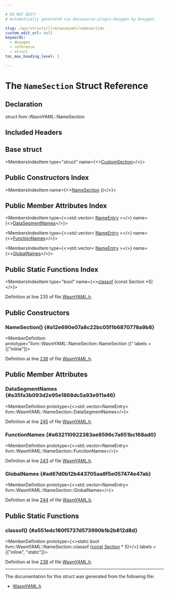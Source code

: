 ```yaml
---

# DO NOT EDIT!
# Automatically generated via docusaurus-plugin-doxygen by Doxygen.

slug: /api/structs/llvm/wasmyaml/namesection
custom_edit_url: null
keywords:
  - doxygen
  - reference
  - struct
toc_max_heading_level: 3

---
```





# The `NameSection` Struct Reference

<DoxygenPage pluginConfig={pluginConfig}>



## Declaration

<CodeBlock>struct llvm::WasmYAML::NameSection</CodeBlock>

## Included Headers

<IncludesList>
<IncludesListItem
  filePath="llvm/ObjectYAML/WasmYAML.h"
  permalink="/docs/api/files/include/include/llvm/include/llvm/objectyaml/wasmyaml-h"
  isLocal="true" />
</IncludesList>

## Base struct

<MembersIndex>

<MembersIndexItem
  type="struct"
  name={<><a href="/docs/api/structs/llvm/wasmyaml/customsection">CustomSection</a></>}>
</MembersIndexItem>

</MembersIndex>

## Public Constructors Index

<MembersIndex>

<MembersIndexItem
  name={<><a href="#a12e690e07a8c22bc05f1b6870778a9b8">NameSection</a> ()</>}>
</MembersIndexItem>

</MembersIndex>

## Public Member Attributes Index

<MembersIndex>

<MembersIndexItem
  type={<>std::vector&lt; <a href="/docs/api/structs/llvm/wasmyaml/nameentry">NameEntry</a> &gt;</>}
  name={<><a href="#a35fa3b093d2e95e1868dc5a93e911a46">DataSegmentNames</a></>}>
</MembersIndexItem>

<MembersIndexItem
  type={<>std::vector&lt; <a href="/docs/api/structs/llvm/wasmyaml/nameentry">NameEntry</a> &gt;</>}
  name={<><a href="#a632110922383ae8596c7a651bc168ad0">FunctionNames</a></>}>
</MembersIndexItem>

<MembersIndexItem
  type={<>std::vector&lt; <a href="/docs/api/structs/llvm/wasmyaml/nameentry">NameEntry</a> &gt;</>}
  name={<><a href="#ad67d0b12b443705aa8f5e057474e47ab">GlobalNames</a></>}>
</MembersIndexItem>

</MembersIndex>

## Public Static Functions Index

<MembersIndex>

<MembersIndexItem
  type="bool"
  name={<><a href="#a551edc180f5737d573990b1b2b812d8d">classof</a> (const Section &#42;S)</>}>
</MembersIndexItem>

</MembersIndex>


Definition at line 235 of file <a href="/docs/api/files/include/include/llvm/include/llvm/objectyaml/wasmyaml-h">WasmYAML.h</a>.

<SectionDefinition>

## Public Constructors

### NameSection() {#a12e690e07a8c22bc05f1b6870778a9b8}

<MemberDefinition
  prototype="llvm::WasmYAML::NameSection::NameSection ()"
  labels = {["inline"]}>

Definition at line <a href="/docs/api/files/include/include/llvm/include/llvm/objectyaml/wasmyaml-h/#l00236">236</a> of file <a href="/docs/api/files/include/include/llvm/include/llvm/objectyaml/wasmyaml-h">WasmYAML.h</a>.
</MemberDefinition>

</SectionDefinition>

<SectionDefinition>

## Public Member Attributes

### DataSegmentNames {#a35fa3b093d2e95e1868dc5a93e911a46}

<MemberDefinition
  prototype={<>std::vector&lt;NameEntry&gt; llvm::WasmYAML::NameSection::DataSegmentNames</>}>

Definition at line <a href="/docs/api/files/include/include/llvm/include/llvm/objectyaml/wasmyaml-h/#l00245">245</a> of file <a href="/docs/api/files/include/include/llvm/include/llvm/objectyaml/wasmyaml-h">WasmYAML.h</a>.
</MemberDefinition>

### FunctionNames {#a632110922383ae8596c7a651bc168ad0}

<MemberDefinition
  prototype={<>std::vector&lt;NameEntry&gt; llvm::WasmYAML::NameSection::FunctionNames</>}>

Definition at line <a href="/docs/api/files/include/include/llvm/include/llvm/objectyaml/wasmyaml-h/#l00243">243</a> of file <a href="/docs/api/files/include/include/llvm/include/llvm/objectyaml/wasmyaml-h">WasmYAML.h</a>.
</MemberDefinition>

### GlobalNames {#ad67d0b12b443705aa8f5e057474e47ab}

<MemberDefinition
  prototype={<>std::vector&lt;NameEntry&gt; llvm::WasmYAML::NameSection::GlobalNames</>}>

Definition at line <a href="/docs/api/files/include/include/llvm/include/llvm/objectyaml/wasmyaml-h/#l00244">244</a> of file <a href="/docs/api/files/include/include/llvm/include/llvm/objectyaml/wasmyaml-h">WasmYAML.h</a>.
</MemberDefinition>

</SectionDefinition>

<SectionDefinition>

## Public Static Functions

### classof() {#a551edc180f5737d573990b1b2b812d8d}

<MemberDefinition
  prototype={<>static bool llvm::WasmYAML::NameSection::classof (<a href="/docs/api/files/lib/lib/target/lib/target/aarch64/aarch64promoteconstant-cpp/#a90f8350fecae261c25be85d38b451bff">const</a> <a href="/docs/api/structs/llvm/wasmyaml/section">Section</a> &#42; S)</>}
  labels = {["inline", "static"]}>

Definition at line <a href="/docs/api/files/include/include/llvm/include/llvm/objectyaml/wasmyaml-h/#l00238">238</a> of file <a href="/docs/api/files/include/include/llvm/include/llvm/objectyaml/wasmyaml-h">WasmYAML.h</a>.
</MemberDefinition>

</SectionDefinition>

<hr/>

The documentation for this struct was generated from the following file:

<ul>
<li><a href="/docs/api/files/include/include/llvm/include/llvm/objectyaml/wasmyaml-h">WasmYAML.h</a></li>
</ul>

</DoxygenPage>

